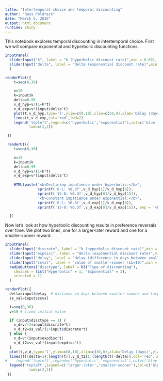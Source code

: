 ```yaml
---
title: "Intertemporal choice and temporal discounting"
author: "Russ Poldrack"
date: "March 5, 2016"
output: html_document
runtime: shiny
---
```


This notebook explores temporal discounting in intertemporal choice. First we will compare exponential and hyperbolic discounting functions.

```r

inputPanel(
  sliderInput("k", label = "k (hyperbolic discount rate)",min = 0.001, max = 0.2, value = 0.1, step = 0.001),
  sliderInput("delta", label = "delta (exponential discount rate)",min = 0.8, max = 1.0, value = 0.95, step = 0.01)
  )

renderPlot({
    t=seq(0,30)

    v=10
    k=input$k
    delta=0.95
    v_d_hyp=v/(1+k*t)
    v_d_exp=v*(input$delta^t)
    plot(t,v_d_hyp,type='l',ylim=c(0,10),xlim=c(30,0),xlab='Delay (days)',ylab='Discounted value',lwd=2)
    lines(t,v_d_exp,col='red',lwd=2)
    legend('topleft',legend=c('hyperbolic','exponential'),col=c('blue','red'),
           lwd=c(2,2))

 })

 renderUI({
    t=seq(0,30)

    v=10
    k=input$k
    delta=0.95
    v_d_hyp=v/(1+k*t)
    v_d_exp=v*(input$delta^t)
    
    HTML(paste('<b>Declining impatience under hyperbolic:</b>',
               sprintf('8-1: %0.3f',v_d_hyp[1]/v_d_hyp[8]),
               sprintf('15-8: %0.3f',v_d_hyp[8]/v_d_hyp[15]),
               '<b>Constant impatience under exponential:</b>',
               sprintf('8-1: %0.3f',v_d_exp[1]/v_d_exp[8]),
               sprintf('15-8: %0.3f',v_d_exp[8]/v_d_exp[15]), sep = '<br/>'))

  })
```

Now let's look at how hyperbolic discounting results in preference reversals over time.  We plot two lines, one for a larger-later reward and one for a smaller-sooner reward.  

```r

inputPanel(
  sliderInput("discrate", label = "k (hyperbolic discount rate)",min = 0.001, max = 0.2, value = 0.1, step = 0.001),
  sliderInput("expdisc", label = "delta (exponential discount rate)",min = 0.8, max = 1.0, value = 0.95, step = 0.01),
  sliderInput("delay", label = "delay (difference in days between smaller-sooner and larger-later)",min = 0, max = 15, value = 4, step = 1),
  sliderInput("ssval", label = "value of smaller-sooner (LL=10)",min = 0, max = 10, value = 8, step = 1),
  radioButtons("disctype", label = h3("Type of discounting"),
    choices = list("Hyperbolic" = 1, "Exponential" = 2), 
    selected = 1)
  )

renderPlot({
  delta=input$delay  # distance in days between smaller-sooner and larger-later
  ss_val=input$ssval

  t=seq(0,30)
  v=10 # fixed initial value

  if (input$disctype == 1) {
    v_d=v/(1+input$discrate*t)
    v_d_t2=ss_val/(1+input$discrate*t)
  } else {
    v_d=v*(input$expdisc^t)
    v_d_t2=ss_val*(input$expdisc^t)
  }
  plot(t,v_d,type='l',ylim=c(0,10),xlim=c(30,0),xlab='Delay (days)',ylab='Discounted value',col='blue',lwd=2)
  lines(t[(delta+1):length(t)],v_d_t2[1:(length(t)-delta)],col='red',lwd=2)
#    legend('topleft',legend=c('hyperbolic','exponential'),col=c('blue','red'),lwd=c(2,2))
  legend('topleft',legend=c('larger-later','smaller-sooner'),col=c('blue','red'),
           lwd=c(2,2))
 })

```

